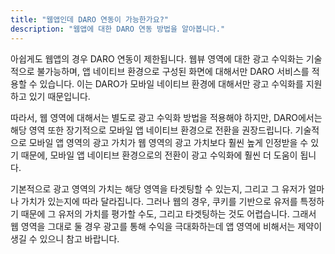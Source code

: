 ```yaml
---
title: "웹앱인데 DARO 연동이 가능한가요?"
description: "웹앱에 대한 DARO 연동 방법을 알아봅니다."
---
```


아쉽게도 웹앱의 경우 DARO 연동이 제한됩니다. 웹뷰 영역에 대한 광고 수익화는 기술적으로 불가능하며, 앱 네이티브 환경으로 구성된 화면에 대해서만 DARO 서비스를 적용할 수 있습니다. 이는 DARO가 모바일 네이티브 환경에 대해서만 광고 수익화를 지원하고 있기 때문입니다.

따라서, 웹 영역에 대해서는 별도로 광고 수익화 방법을 적용해야 하지만, DARO에서는 해당 영역 또한 장기적으로 모바일 앱 네이티브 환경으로 전환을 권장드립니다. 기술적으로 모바일 앱 영역의 광고 가치가 웹 영역의 광고 가치보다 훨씬 높게 인정받을 수 있기 때문에, 모바일 앱 네이티브 환경으로의 전환이 광고 수익화에 훨씬 더 도움이 됩니다.

기본적으로 광고 영역의 가치는 해당 영역을 타겟팅할 수 있는지, 그리고 그 유저가 얼마나 가치가 있는지에 따라 달라집니다. 그러나 웹의 경우, 쿠키를 기반으로 유저를 특정하기 때문에 그 유저의 가치를 평가할 수도, 그리고 타겟팅하는 것도 어렵습니다. 그래서 웹 영역을 그대로 둘 경우 광고를 통해 수익을 극대화하는데 앱 영역에 비해서는 제약이 생길 수 있으니 참고 바랍니다.